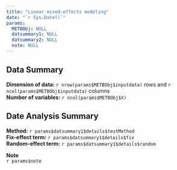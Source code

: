 ```yaml
---
title: "Linear mixed-effects modeling"
date: "`r Sys.Date()`"
params:
  METBObj: NULL
  datsummary1: NULL
  datsummary2: NULL
  note: NULL
---
```

Data Summary
---------------
**Dimension of data:** `r nrow(params$METBObj$inputdata)` rows and `r ncol(params$METBObj$inputdata)` columns\
**Number of variables:** `r ncol(params$METBObj$X)`

Date Analysis Summary
---------------
**Method:** `r params$datsummary1$details$testMethod`\
**Fix-effect term:** `r params$datsummary1$details$fix`\
**Random-effect term:** `r params$datsummary1$details$random`

**Note**\
`r params$note`

